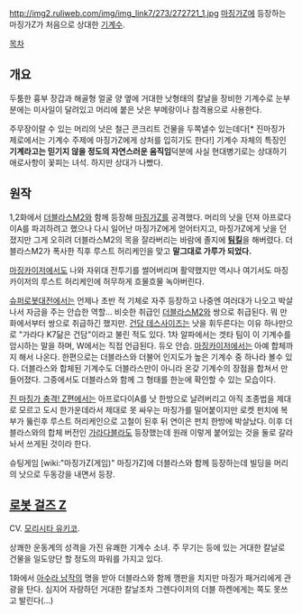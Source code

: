 http://img2.ruliweb.com/img/img_link7/273/272721_1.jpg
[[마징가Z]]에 등장하는 마징가Z가 처음으로 상대한 [[기계수]].

[[목차]]

== 개요 ==
두툼한 흉부 장갑과 해골형 얼굴 양 옆에 거대한 낫형태의 칼날을 장비한 기계수로 눈부분에는 미사일이 달려있고 머리에 붙은 낫은 부메랑이나 참격용으로 사용한다.

주무장이랄 수 있는 머리의 낫은 철근 콘크리트 건물을 두쪽낼수 있는데다[* 진마징가 제로에서는 기계수 주제에 마징가Z에게 상처를 입히기도 한다!] 기계수 자체의 특징인 '''기계라고는 믿기지 않을 정도의 자연스러운 움직임'''덕분에 사실 현대병기로는 상대하기 애로사항이 꽃피는 녀석. 하지만 상대가 나빴다.

== 원작 ==
1,2화에서 [[더블라스M2]]와 함께 등장해 [[마징가Z]]를 공격했다. 머리의 낫을 던져 아프로다이A를 파괴하려고 했으나 다시 일어난 마징가Z에게 얻어터지고, 마징가Z에게 낫을 던졌지만 그게 오히려 더블라스M2의 목을 잘라버리는 바람에 졸지에 '''[[팀킬]]'''을 해버렸다. 더블라스M2가 폭사한 직후 루스트 허리케인을 맞고 '''말그대로 가루가 되었다.'''

[[마징카이저]]에서도 나와 자위대 전투기를 썰어버리며 활약했지만 역시나 여기서도 마징카이저의 루스트 허리케인에 허무하게 흐물흐물 녹아버린다.

[[슈퍼로봇대전]]에서는 언제나 초반 적 기체로 자주 등장하고 나중엔 여러대가 나오고 박살나서 자금을 주는 안습한 역할... 비슷한 취급인 [[더블라스M2]]와 쌍으로 취급된다. 뭐 만화에서부터 쌍으로 취급하긴 했지만. [[건담 데스사이즈]]는 낫을 휘두른다는 이유 하나만으로 "가라다 K7닮은 건담"이라고 불린 적도 있다. 1차 알파에서는 겟타 팀이 이 기계수를 암시하는 말을 하며, W에서는 직접 언급된다. 듀오 안습. [[마징카이저]]에서는 아예 합체까지 해서 나온다. 한편으로는 더블라스와 더불어 인지도가 높은 기계수 중 하나라 볼수 있다. 더블라스와 합체된 기계수도 더블라스만이 아니라 온갖 기계수의 장점을 합쳐서 만들어졌다. 그중에서도 더블라스와 함께 그 형태를 한눈에 확인할 수 있는 모습이다. 

[[진 마징가 충격! Z편]]에서는 아프로다이A를 낫 한방으로 날려버리고 아직 조종법을 제대로 모르고 도시 한가운데라서 제대로 못 싸우는 마징가를 밀어붙이지만 로켓 펀치에 복부가 뚫린후 루스트 허리케인으로 고철이 된후 뒤 연이은 펀치 한방에 박살났다. 이후 더블라스와의 합체 버전인 [[가라다블라]]도 등장했는데 원래 이렇게 붙어있는 것을 둘로 갈라놔서 쓰게된 것이라 한다.

슈팅게임 [wiki:"마징가Z(게임)" 마징가Z]에 더블라스와 함께 등장하는데 빌딩을 머리의 낫으로 두동강을 내면서 등장.

== [[로봇 걸즈 Z]] ==
CV. [[모리시타 유키코]].

상쾌한 운동계의 성격을 가진 유쾌한 기계수 소녀. 주 무기는 등에 있는 거대한 칼날로 건물을 일도양단 할 정도의 파워를 가지고 있다.

1화에서 [[아수라 남작]]의 명을 받아 더블라스와 함께 깽판을 치지만 마징가 패거리에게 관광을 탄다. 심지어 자랑하던 거대한 칼날조차 그렌다이저의 더블 하켄에게는 쪽도 못쓰고 발린다(...) 
